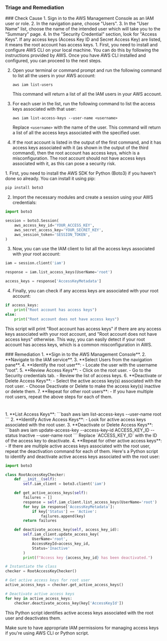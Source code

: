 
### Triage and Remediation
<Tabs>

<Tab title='Cause'>
### Check Cause
<AccordionGroup>
<Accordion title='Using Console' defaultOpen='true'>
1. Sign in to the AWS Management Console as an IAM user or role.
2. In the navigation pane, choose "Users".
3. In the "User Name" list, choose the name of the intended user which will take you to the "Summary" page.
4. In the "Security Credential" section, look for "Access Keys". If any access keys (Access Key ID and Secret Access Key) are listed, it means the root account has access keys.
</Accordion>

<Accordion title='Using CLI'>
1. First, you need to install and configure AWS CLI on your local machine. You can do this by following the instructions provided by AWS. Once you have AWS CLI installed and configured, you can proceed to the next steps.

2. Open your terminal or command prompt and run the following command to list all the users in your AWS account:

   ```
   aws iam list-users
   ```
   This command will return a list of all the IAM users in your AWS account.

3. For each user in the list, run the following command to list the access keys associated with that user:

   ```
   aws iam list-access-keys --user-name <username>
   ```
   Replace `<username>` with the name of the user. This command will return a list of all the access keys associated with the specified user.

4. If the root account is listed in the output of the first command, and it has access keys associated with it (as shown in the output of the third command), then the root account has access keys, which is a misconfiguration. The root account should not have access keys associated with it, as this can pose a security risk.
</Accordion>

<Accordion title='Using Python'>
1. First, you need to install the AWS SDK for Python (Boto3) if you haven't done so already. You can install it using pip:

```python
pip install boto3
```

2. Import the necessary modules and create a session using your AWS credentials:

```python
import boto3

session = boto3.Session(
    aws_access_key_id='YOUR_ACCESS_KEY',
    aws_secret_access_key='YOUR_SECRET_KEY',
    aws_session_token='SESSION_TOKEN',
)
```

3. Now, you can use the IAM client to list all the access keys associated with your root account:

```python
iam = session.client('iam')

response = iam.list_access_keys(UserName='root')

access_keys = response['AccessKeyMetadata']
```

4. Finally, you can check if any access keys are associated with your root account:

```python
if access_keys:
    print("Root account has access keys")
else:
    print("Root account does not have access keys")
```

This script will print "Root account has access keys" if there are any access keys associated with your root account, and "Root account does not have access keys" otherwise. This way, you can easily detect if your root account has access keys, which is a common misconfiguration in AWS.
</Accordion>

</AccordionGroup>
</Tab>
<Tab title='Remediation'>
### Remediation

<AccordionGroup>
<Accordion title='Using Console' defaultOpen='true'>
1. **Sign in to the AWS Management Console**.
2. **Navigate to the IAM service**.
3. **Select Users from the navigation pane**.
4. **Identify the root user**:
   - Locate the user with the username "root".
5. **Review Access Keys**:
   - Click on the root user.
   - Go to the Security credentials tab.
   - Review the list of access keys.
6. **Deactivate or Delete Access Keys**:
   - Select the active access key(s) associated with the root user.
   - Choose Deactivate or Delete to make the access key(s) inactive or delete them.
7. **Repeat for other root users**:
   - If you have multiple root users, repeat the above steps for each of them.

#
</Accordion>

<Accordion title='Using CLI'>
1. **List Access Keys**:
```bash
aws iam list-access-keys --user-name root
```
2. **Identify Active Access Keys**:
   - Look for active access keys associated with the root user.
3. **Deactivate or Delete Access Keys**:
```bash
aws iam update-access-key --access-key-id ACCESS_KEY_ID --status Inactive --user-name root
```
Replace `ACCESS_KEY_ID` with the ID of the access key to deactivate.
4. **Repeat for other active access keys**:
   - If there are multiple active access keys associated with the root user, repeat the deactivation command for each of them.
</Accordion>

<Accordion title='Using Python'>
Here's a Python script to identify and deactivate active access keys associated with the root user:

```python
import boto3

class RootAccessKeyChecker:
    def __init__(self):
        self.iam_client = boto3.client('iam')

    def get_active_access_keys(self):
        failures = []
        response = self.iam_client.list_access_keys(UserName='root')
        for key in response['AccessKeyMetadata']:
            if key['Status'] == 'Active':
                failures.append(key)
        return failures

    def deactivate_access_key(self, access_key_id):
        self.iam_client.update_access_key(
            UserName='root',
            AccessKeyId=access_key_id,
            Status='Inactive'
        )
        print(f"Access key {access_key_id} has been deactivated.")

# Instantiate the class
checker = RootAccessKeyChecker()

# Get active access keys for root user
active_access_keys = checker.get_active_access_keys()

# Deactivate active access keys
for key in active_access_keys:
    checker.deactivate_access_key(key['AccessKeyId'])
```

This Python script identifies active access keys associated with the root user and deactivates them.

Make sure to have appropriate IAM permissions for managing access keys if you're using AWS CLI or Python script.
</Accordion>

</AccordionGroup>
</Tab>
</Tabs>
